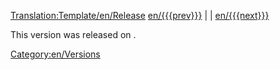 [[Translation:Template/en/Release]]
<noinclude></noinclude><includeonly>[[Category:en/Versions]]</includeonly>
[[en/{{{prev}}}]] | '''{{PAGENAME}}''' | [[en/{{{next}}}]]

This version was released on {{{date}}}.